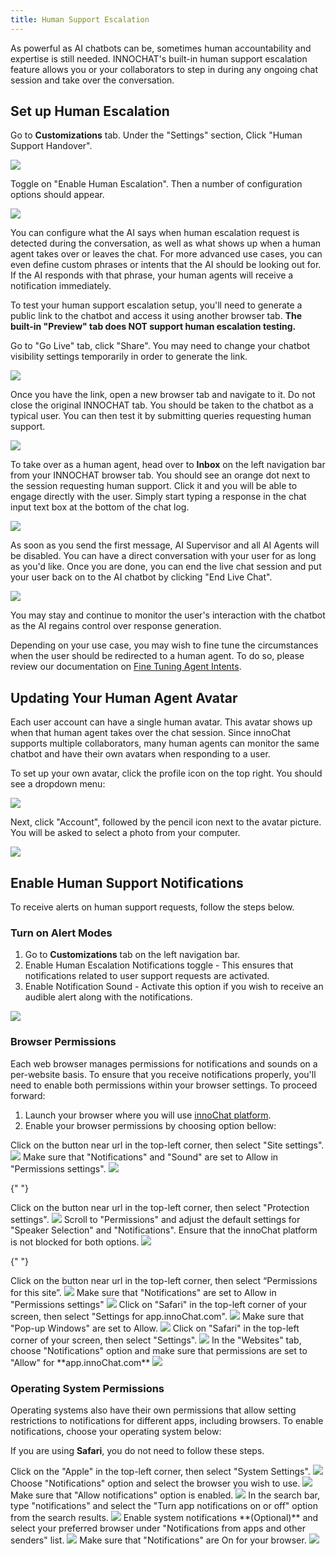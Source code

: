 ```yaml
---
title: Human Support Escalation
---
```


As powerful as AI chatbots can be, sometimes human accountability and expertise is still needed. INNOCHAT's
built-in human support escalation feature allows you or your collaborators to step in during any ongoing chat
session and take over the conversation.

## Set up Human Escalation

Go to **Customizations** tab. Under the "Settings" section, Click "Human Support Handover".

<Frame>
  <img src="/images/human-support-escalation-25.png" />
</Frame>

Toggle on "Enable Human Escalation". Then a number of configuration options should appear.

<Frame>
  <img src="/images/human-support-escalation-26.png" />
</Frame>

You can configure what the AI says when human escalation request is detected during the conversation, as well as
what shows up when a human agent takes over or leaves the chat. For more advanced use cases, you can even define
custom phrases or intents that the AI should be looking out for. If the AI responds with that phrase, your
human agents will receive a notification immediately.

To test your human support escalation setup, you'll need to generate a public link to the chatbot and access it
using another browser tab. **The built-in "Preview" tab does NOT support human escalation testing.**

Go to "Go Live" tab, click "Share". You may need to change your chatbot visibility settings temporarily
in order to generate the link.

<Frame>
  <img src="/images/human-support-escalation-27.png" />
</Frame>

Once you have the link, open a new browser tab and navigate to it. Do not close the original INNOCHAT tab.
You should be taken to the chatbot as a typical user. You can then test it by submitting queries requesting human support.

<Frame>
  <img src="/images/human-support-escalation-5.png" />
</Frame>

To take over as a human agent, head over to **Inbox** on the left navigation bar from your INNOCHAT browser tab. You should see an orange dot
next to the session requesting human support. Click it and you will be able to engage directly with the user. Simply start
typing a response in the chat input text box at the bottom of the chat log.

<Frame>
  <img src="/images/human-support-escalation-28.png" />
</Frame>

As soon as you send the first message, AI Supervisor and all AI Agents will be disabled. You can have a direct conversation with your
user for as long as you'd like. Once you are done, you can end the live chat session and put your user back on to the AI chatbot by clicking
"End Live Chat".

<Frame>
  <img src="/images/human-support-escalation-29.png" />
</Frame>

You may stay and continue to monitor the user's interaction with the chatbot as the AI regains control over response generation.

Depending on your use case, you may wish to fine tune the circumstances when the user should be redirected to a human agent. To do so, please
review our documentation on [Fine Tuning Agent Intents](fine-tuning-agent-intents).

## Updating Your Human Agent Avatar

Each user account can have a single human avatar. This avatar shows up when that human agent takes over the chat session. Since
innoChat supports multiple collaborators, many human agents can monitor the same chatbot and have their own avatars when responding
to a user.

To set up your own avatar, click the profile icon on the top right. You should see a dropdown menu:

<Frame>
  <img src="/images/human-support-escalation-30.png" />
</Frame>

Next, click "Account", followed by the pencil icon next to the avatar picture. You will be asked to select a photo from your computer.

<Frame>
  <img src="/images/human-support-escalation-31.png" />
</Frame>

## Enable Human Support Notifications

To receive alerts on human support requests, follow the steps below.

### Turn on Alert Modes

1. Go to **Customizations** tab on the left navigation bar.
2. Enable Human Escalation Notifications toggle - This ensures that notifications related to user support requests are activated.
3. Enable Notification Sound - Activate this option if you wish to receive an audible alert along with the notifications.

<Frame>
  <img src="/images/human-support-escalation-32.png" />
</Frame>

### Browser Permissions

Each web browser manages permissions for notifications and sounds on a per-website basis. To ensure that you receive notifications
properly, you'll need to enable both permissions within your browser settings. To proceed forward:

1. Launch your browser where you will use [innoChat platform](https://app.innochat.ch).
2. Enable your browser permissions by choosing option bellow:

<AccordionGroup>
  <Accordion icon="chrome" title="Google Chrome" iconType="duotone">
    <Steps>
      <Step title="Settings">
        Click on the button near url in the top-left corner, then select "Site
        settings".
        <Frame>
          <img src="/images/human-support-escalation-9.png" />
        </Frame>
      </Step>
      <Step title="Enable permissions">
        Make sure that "Notifications" and "Sound" are set to Allow in
        "Permissions settings".
        <Frame>
          <img src="/images/human-support-escalation-10.png" />
        </Frame>
      </Step>
    </Steps>
  </Accordion>

{" "}

<Accordion icon="firefox-browser" title="Firefox" iconType="duotone">
  <Steps>
    <Step title="Settings">
      Click on the button near url in the top-left corner, then select
      "Protection settings".
      <Frame>
        <img src="/images/human-support-escalation-11.png" />
      </Frame>
    </Step>
    <Step title="Unblock innoChat">
      Scroll to "Permissions" and adjust the default settings for "Speaker
      Selection" and "Notifications". Ensure that the innoChat platform is
      not blocked for both options.
      <Frame>
        <img src="/images/human-support-escalation-12.png" />
      </Frame>
    </Step>
  </Steps>
</Accordion>

{" "}

<Accordion icon="edge" title="Microsoft Edge" iconType="duotone">
  <Steps>
    <Step title="Settings">
      Click on the button near url in the top-left corner, then select
      “Permissions for this site”.
      <Frame>
        <img src="/images/human-support-escalation-13.png" />
      </Frame>
    </Step>
    <Step title="Enable permissions">
      Make sure that "Notifications" are set to Allow in "Permissions settings"
      <Frame>
        <img src="/images/human-support-escalation-14.png" />
      </Frame>
    </Step>
  </Steps>
</Accordion>

  <Accordion icon="safari" title="Safari" iconType="duotone">
    <Steps>
      <Step title="innoChat settings">
        Click on "Safari" in the top-left corner of your screen, then select
        "Settings for app.innoChat.com".
        <Frame>
          <img src="/images/human-support-escalation-15.png" />
        </Frame>
      </Step>
      <Step title="Enable pop-ups">
        Make sure that "Pop-up Windows" are set to Allow.
        <Frame>
          <img src="/images/human-support-escalation-16.png" />
        </Frame>
      </Step>
      <Step title="Settings">
        Click on "Safari" in the top-left corner of your screen, then select
        "Settings".
        <Frame>
          <img src="/images/human-support-escalation-17.png" />
        </Frame>
      </Step>
      <Step title="Enable notifications">
        In the "Websites" tab, choose "Notifications" option and make sure that
        permissions are set to "Allow" for **app.innoChat.com**
        <Frame>
          <img src="/images/human-support-escalation-18.png" />
        </Frame>
      </Step>
    </Steps>
  </Accordion>
</AccordionGroup>

### Operating System Permissions

Operating systems also have their own permissions that allow setting restrictions to notifications
for different apps, including browsers. To enable notifications, choose your operating system below:

<Note>If you are using **Safari**, you do not need to follow these steps.</Note>

<AccordionGroup>
  <Accordion icon="apple" title="Apple" iconType="duotone">
    <Steps>
      <Step title="Settings">
        Click on the "Apple" in the top-left corner, then select "System
        Settings".
        <Frame>
          <img src="/images/human-support-escalation-19.png" />
        </Frame>
      </Step>
      <Step title="Browser notifications">
        Choose "Notifications" option and select the browser you wish to use.
        <Frame>
          <img src="/images/human-support-escalation-20.png" />
        </Frame>
      </Step>
      <Step title="Enable notifications">
        Make sure that "Allow notifications" option is enabled.
        <Frame>
          <img src="/images/human-support-escalation-21.png" />
        </Frame>
      </Step>
    </Steps>
  </Accordion>

  <Accordion icon="Windows" title="Windows" iconType="duotone">
    <Steps>
      <Step title="Settings">
        In the search bar, type "notifications" and select the "Turn app
        notifications on or off" option from the search results.
        <Frame>
          <img src="/images/human-support-escalation-22.png" />
        </Frame>
      </Step>
      <Step title="System notifications">
        Enable system notifications **(Optional)** and select your preferred
        browser under "Notifications from apps and other senders" list.
        <Frame>
          <img src="/images/human-support-escalation-23.png" />
        </Frame>
      </Step>
      <Step title="Browser notifications">
        Make sure that "Notifications" are On for your browser.
        <Frame>
          <img src="/images/human-support-escalation-24.png" />
        </Frame>
      </Step>
    </Steps>
  </Accordion>
</AccordionGroup>
